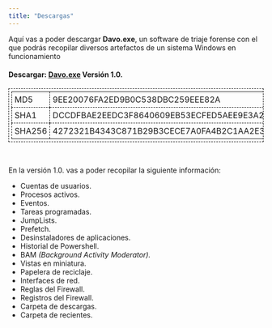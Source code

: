 ```yaml
---
title: "Descargas"
---
```

<style>
table, th, td {
  border:1px dashed black;
  padding:5px;
}
</style>

Aquí vas a poder descargar __Davo.exe__, un software de triaje forense con el que podrás recopilar
diversos artefactos de un sistema Windows en funcionamiento

#### Descargar: <a href="https://t.bkit.co/l_641f52fe620ec" target="_blank" rel="noopener noreferrer"><b>Davo.exe</b></a> Versión 1.0.  

<table  >
<tr>  
<td>MD5</td><td>9EE20076FA2ED9B0C538DBC259EEE82A</td>  
</tr>  

<tr> 
<td>SHA1</td><td>DCCDFBAE2EEDC3F8640609EB53ECFED5AEE9E3A2  </td>
</tr>

<tr>
<td>SHA256</td><td>4272321B4343C871B29B3CECE7A0FA4B2C1AA2E3ED1A06952A2753587B5CB498</td>
</tr>  
</table>    
</br>
 
En la versión 1.0. vas a poder recopilar la siguiente información:

* Cuentas de usuarios.
* Procesos activos.
* Eventos.
* Tareas programadas.
* JumpLists.
* Prefetch.
* Desinstaladores de aplicaciones.
* Historial de Powershell.
* BAM _(Background Activity Moderator)._
* Vistas en miniatura.
* Papelera de reciclaje.
* Interfaces de red.
* Reglas del Firewall.
* Registros del Firewall.
* Carpeta de descargas.
* Carpeta de recientes.

